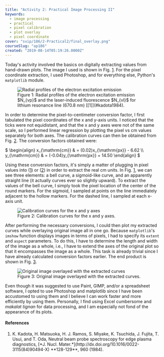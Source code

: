 ```yaml
---
title: "Activity 2: Practical Image Processing II"
keywords:
  - image processing
  - practical
  - pixel calibration
  - plot overlay
  - pixel coordinate
cover: "svip/186/2-Practical2/final_overlay.png"
courseSlug: "ap186"
created: "2019-08-14T05:19:26.0000Z"
---
```



Today's activity involved the basics on digitally extracting values from hand-drawn plots. The image I used is
shown in Fig. [1](#fig:radial-profile). For the pixel coordinate extraction, I used Photoshop, and
for everything else, Python's `matplotlib` module.

<figure class="figure" id="fig:radial-profile">
  <img
    src={buildCldUrl("svip/186/2-Practical2/graph-image")}
    alt="Radial profiles of the electron excitation emission"
    class="w-full"
  />
  <figcaption class="figcaption">
    Figure 1: Radial profiles of the electron excitation emission $N_{vp}$ and
    the laser-induced fluorescence $N_{vl}$ for lithium resonance line (670.8
    nm) [[1]](#kadota1984).
  </figcaption>
</figure>

In order to determine the pixel-to-centimeter conversion factor, I first tabulated the pixel coordinates of the x and
y-axis units. I noticed that the ticks were not equidistant, and that the x and y axes were not of the same scale, so I
performed linear regression by plotting the pixel vs cm values separately for both axes. The calibration curves can then
be obtained from Fig. [2](#fig:calibration). The conversion factors obtained were:

<span class="mx-auto" id="eq:calib">
$
\begin{align}
  x_{\mathrm{cm}} & = (0.02)x_{\mathrm{px}} - 6.62 \\
  y_{\mathrm{cm}} & = (-0.04)y_{\mathrm{px}} + 14.50
  \end{align}
  $
</span>

Using these conversion factors, it's simply a matter of plugging in pixel values into ([1](#eq:calib)) or
([2](eq:calib)) in order to extract the real cm units. In Fig. [1](#fig:radial-profile), we can see three elements:
a bell curve, a sigmoid-like curve, and an apparently straight line (it actually curves ever so slightly upward). To
extract the values of the bell curve, I simply took the pixel location of the center of the round markers. For the
sigmoid, I sampled at points on the line immediately adjacent to the hollow markers. For the dashed line, I sampled at
each x-axis unit.

<figure class="figure" id="fig:calibration">
  <img
    src={buildCldUrl("svip/186/2-Practical2/calibration_curves")}
    alt="Calibration curves for the x and y axes"
    class="w-full"
  />
  <figcaption class="text-center">
    Figure 2: Calibration curves for the x and y axes.
  </figcaption>
</figure>

After performing the necessary conversions, I could then plot my extracted curves while overlaying original image all in
one go. Because `matplotlib`'s `imshow` function displays images in terms of pixels, I had to specify its `extent` and
`aspect` parameters. To do this, I have to determine the length and width of the image as a whole, i.e., I have to
extend the axes of the original plot so that it encompasses the image as a whole. This task is already trivial since I
have already calculated conversion factors earlier. The end product is shown in Fig. [3](#fig:fit).

<figure class="figure" id="fig:fit">
  <img
    src={buildCldUrl("svip/186/2-Practical2/final_overlay")}
    alt="Original image overlayed with the extracted curves"
    class="w-full"
  />
  <figcaption class="text-center">
    Figure 3: Original image overlayed with the extracted curves.
  </figcaption>
</figure>

Even though it was suggested to use Paint, GIMP, and/or a spreadsheet software, I opted to use Photoshop and matplotlib
since I have been accustomed to using them and I believe I can work faster and more efficiently by using them.
Personally, I find using Excel cumbersome and _makalat tignan_ for data processing, and I am especially not fond of the
appearance of its plots.

#### References

<ol class="reference">
  <li id="kadota1984">
    K. Kadota, H. Matsuoka, H. J. Ramos, S. Miyake, K. Tsuchida, J. Fujita, T.
    Usui, and T. Oda, Neutral beam probe spectroscopy for edge plasma
    diagnostics, [*J. Nucl.
    Mater.*](http://dx.doi.org/10.1016/0022-3115(84)90494-X) **128-129**, 960
    (1984).
  </li>
</ol>
